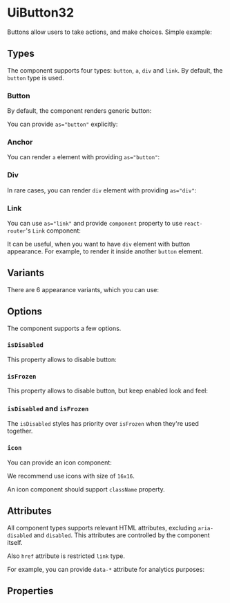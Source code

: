 


<Meta of={Stories} />

# UiButton32

Buttons allow users to take actions, and make choices. Simple example:

<Canvas of={Stories.Default} />

## Types

The component supports four types: `button`, `a`, `div` and `link`. By default, the `button` type is used.

### Button

By default, the component renders generic button:

<Canvas of={Stories.Default} />

You can provide `as="button"` explicitly:

<Canvas of={Stories.Button} />

### Anchor

You can render `a` element with providing `as="button"`:

<Canvas of={Stories.Anchor} />

### Div

In rare cases, you can render `div` element with providing `as="div"`:

<Canvas of={Stories.Div} />

### Link

You can use `as="link"` and provide `component` property to use `react-router`'s `Link` component:

<Canvas of={Stories.Link} />

It can be useful, when you want to have `div` element with button appearance. For example, to render it inside
another `button` element.

## Variants

There are 6 appearance variants, which you can use:

<Canvas of={Stories.VariantPrimaryDesign} />
<Canvas of={Stories.VariantSecondaryDesign} />
<Canvas of={Stories.VariantPrimaryList} />
<Canvas of={Stories.VariantSecondaryList} />
<Canvas of={Stories.VariantDangerousList} />
<Canvas of={Stories.VariantShadowList} />

## Options

The component supports a few options.

### `isDisabled`

This property allows to disable button:

<Canvas of={Stories.ButtonDisabled} />
<Canvas of={Stories.AnchorDisabled} />
<Canvas of={Stories.DivDisabled} />
<Canvas of={Stories.LinkDisabled} />

### `isFrozen`

This property allows to disable button, but keep enabled look and feel:

<Canvas of={Stories.ButtonFrozen} />
<Canvas of={Stories.AnchorFrozen} />
<Canvas of={Stories.DivFrozen} />
<Canvas of={Stories.LinkFrozen} />

### `isDisabled` and `isFrozen`

The `isDisabled` styles has priority over `isFrozen` when they're used together.

<Canvas of={Stories.ButtonDisabledAndFrozen} />
<Canvas of={Stories.AnchorDisabledAndFrozen} />
<Canvas of={Stories.DivDisabledAndFrozen} />
<Canvas of={Stories.LinkDisabledAndFrozen} />

### `icon`

You can provide an icon component:

<Canvas of={Stories.ButtonWithIcon} />
<Canvas of={Stories.AnchorWithIcon} />
<Canvas of={Stories.DivWithIcon} />
<Canvas of={Stories.LinkWithIcon} />

We recommend use icons with size of `16x16`.

An icon component should support `className` property.

## Attributes

All component types supports relevant HTML attributes, excluding `aria-disabled` and `disabled`. This attributes are
controlled by the component itself.

Also `href` attribute is restricted `link` type.

For example, you can provide `data-*` attribute for analytics purposes:

<Canvas of={Stories.ButtonWithTrackId} />
<Canvas of={Stories.AnchorWithTrackId} />
<Canvas of={Stories.DivWithTrackId} />
<Canvas of={Stories.LinkWithTrackId} />

## Properties

<ArgsTable of={UiButton32} />
